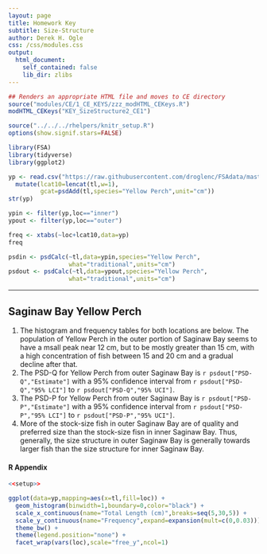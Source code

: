 ```yaml
---
layout: page
title: Homework Key
subtitle: Size-Structure
author: Derek H. Ogle
css: /css/modules.css
output:
  html_document:
    self_contained: false
    lib_dir: zlibs
---
```


```r
## Renders an appropriate HTML file and moves to CE directory
source("modules/CE/1_CE_KEYS/zzz_modHTML_CEKeys.R")
modHTML_CEKeys("KEY_SizeStructure2_CE1")
```

```r
source("../../../rhelpers/knitr_setup.R")
options(show.signif.stars=FALSE)
```

```r
library(FSA)
library(tidyverse)
library(ggplot2)

yp <- read.csv("https://raw.githubusercontent.com/droglenc/FSAdata/master/data-raw/YPerchSB1.csv") %>%
  mutate(lcat10=lencat(tl,w=1),
         gcat=psdAdd(tl,species="Yellow Perch",unit="cm"))
str(yp)

ypin <- filter(yp,loc=="inner")
ypout <- filter(yp,loc=="outer")

freq <- xtabs(~loc+lcat10,data=yp)
freq

psdin <- psdCalc(~tl,data=ypin,species="Yellow Perch",
                 what="traditional",units="cm")
psdout <- psdCalc(~tl,data=ypout,species="Yellow Perch",
                 what="traditional",units="cm")
```

----

## Saginaw Bay Yellow Perch
1. The histogram and frequency tables for both locations are below. The population of Yellow Perch in the outer portion of Saginaw Bay seems to have a msall peak near 12 cm, but to be mostly greater than 15 cm, with a high concentration of fish between 15 and 20 cm and a gradual decline after that.
1. The PSD-Q for Yellow Perch from outer Saginaw Bay is `r psdout["PSD-Q","Estimate"]` with a 95% confidence interval from `r psdout["PSD-Q","95% LCI"]` to `r psdout["PSD-Q","95% UCI"]`.
1. The PSD-P for Yellow Perch from outer Saginaw Bay is `r psdout["PSD-P","Estimate"]` with a 95% confidence interval from `r psdout["PSD-P","95% LCI"]` to `r psdout["PSD-P","95% UCI"]`.
1. More of the stock-size fish in outer Saginaw Bay are of quality and preferred size than the stock-size fisn in inner Saginaw Bay. Thus, generally, the size structure in outer Saginaw Bay is generally towards larger fish than the size structure for inner Saginaw Bay.

#### R Appendix
```r
<<setup>>

ggplot(data=yp,mapping=aes(x=tl,fill=loc)) +
  geom_histogram(binwidth=1,boundary=0,color="black") +
  scale_x_continuous(name="Total Length (cm)",breaks=seq(5,30,5)) +
  scale_y_continuous(name="Frequency",expand=expansion(mult=c(0,0.03))) +
  theme_bw() +
  theme(legend.position="none") +
  facet_wrap(vars(loc),scale="free_y",ncol=1)
```
